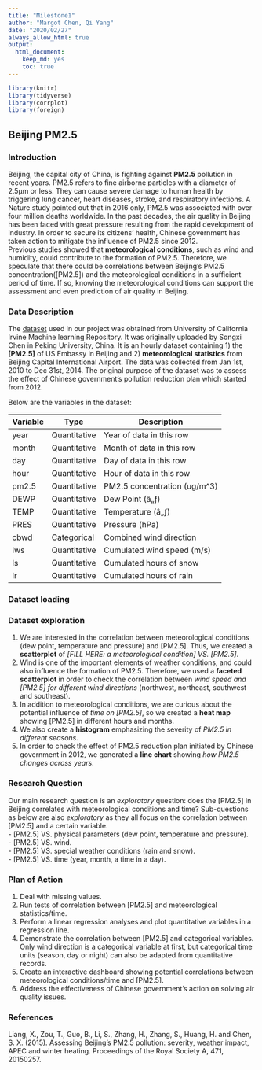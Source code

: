 ```yaml
---
title: "Milestone1"
author: "Margot Chen, Qi Yang"
date: "2020/02/27"
always_allow_html: true
output: 
  html_document:
    keep_md: yes
    toc: true
---
```


```r
library(knitr)
library(tidyverse)
library(corrplot)
library(foreign)
```

## Beijing PM2.5   
### Introduction  
Beijing, the capital city of China, is fighting against __PM2.5__ pollution in recent years. PM2.5 refers to fine airborne particles with a diameter of 2.5μm or less. They can cause severe damage to human health by triggering lung cancer, heart diseases, stroke, and respiratory infections. A Nature study pointed out that in 2016 only, PM2.5 was associated with over four million deaths worldwide. In the past decades, the air quality in Beijing has been faced with great pressure resulting from the rapid development of industry. In order to secure its citizens’ health, Chinese government has taken action to mitigate the influence of PM2.5 since 2012.      
Previous studies showed that __meteorological conditions__, such as wind and humidity, could contribute to the formation of PM2.5. Therefore, we speculate that there could be correlations between Beijing’s PM2.5 concentration([PM2.5]) and the meteorological conditions in a sufficient period of time. If so, knowing the meteorological conditions can support the assessment and even prediction of air quality in Beijing. 
 
### Data Description  
The [dataset](https://archive.ics.uci.edu/ml/datasets/Beijing+PM2.5+Data#) used in our project was obtained from University of California Irvine Machine learning Repository. It was originally uploaded by Songxi Chen in Peking University, China. It is an hourly dataset containing 1) the __[PM2.5]__ of US Embassy in Beijing and 2) __meteorological statistics__ from Beijing Capital International Airport. The data was collected from Jan 1st, 2010 to Dec 31st, 2014. The original purpose of the dataset was to assess the effect of Chinese government’s pollution reduction plan which started from 2012.    

Below are the variables in the dataset:    

| Variable          | Type             | Description | 
|-------------------|------------------|-------------|
| year              | Quantitative     |Year of data in this row|
| month             | Quantitative     |Month of data in this row|
| day               | Quantitative     |Day of data in this row|
| hour              | Quantitative     |Hour of data in this row|
| pm2.5             | Quantitative     |PM2.5 concentration (ug/m^3)|
| DEWP              | Quantitative     |Dew Point (â„ƒ)|
| TEMP              | Quantitative     |Temperature (â„ƒ)|
| PRES              | Quantitative     |Pressure (hPa)|
| cbwd              | Categorical      |Combined wind direction|
| lws               | Quantitative     |Cumulated wind speed (m/s)|
| ls                | Quantitative     |Cumulated hours of snow|
| lr                | Quantitative     |Cumulated hours of rain|

### Dataset loading



### Dataset exploration   
1.	We are interested in the correlation between meteorological conditions (dew point, temperature and pressure) and [PM2.5]. Thus, we created a __scatterplot__ of _[FILL HERE: a meteorological condition] VS. [PM2.5]_.
2.	Wind is one of the important elements of weather conditions, and could also influence the formation of PM2.5. Therefore, we used a __faceted scatterplot__ in order to check the correlation between _wind speed and [PM2.5] for different wind directions_ (northwest, northeast, southwest and southeast).
3.	In addition to meteorological conditions, we are curious about the potential influence of _time on [PM2.5]_, so we created a __heat map__ showing [PM2.5] in different hours and months. 
4.	We also create a __histogram__ emphasizing the severity of _PM2.5 in different seasons_.
5.	In order to check the effect of PM2.5 reduction plan initiated by Chinese government in 2012, we generated a __line chart__ showing _how PM2.5 changes across years_.

### Research Question    
Our main research question is an _exploratory_ question: does the [PM2.5] in Beijing correlates with meteorological conditions and time? Sub-questions as below are also _exploratory_ as they all focus on the correlation between [PM2.5] and a certain variable.    
-	[PM2.5] VS. physical parameters (dew point, temperature and pressure).    
-	[PM2.5] VS. wind.     
-	[PM2.5] VS. special weather conditions (rain and snow).     
-	[PM2.5] VS. time (year, month, a time in a day).    

### Plan of Action   
1.	Deal with missing values.
2.	Run tests of correlation between [PM2.5] and meteorological statistics/time.
3.	Perform a linear regression analyses and plot quantitative variables in a regression line.
4.	Demonstrate the correlation between [PM2.5] and categorical variables. Only wind direction is a categorical variable at first, but categorical time units (season, day or night) can also be adapted from quantitative records.
5.	Create an interactive dashboard showing potential correlations between meteorological conditions/time and [PM2.5].
6.	Address the effectiveness of Chinese government’s action on solving air quality issues.

### References
Liang, X., Zou, T., Guo, B., Li, S., Zhang, H., Zhang, S., Huang, H. and Chen, S. X. (2015). Assessing Beijing's PM2.5 pollution: severity, weather impact, APEC and winter heating. Proceedings of the Royal Society A, 471, 20150257.
